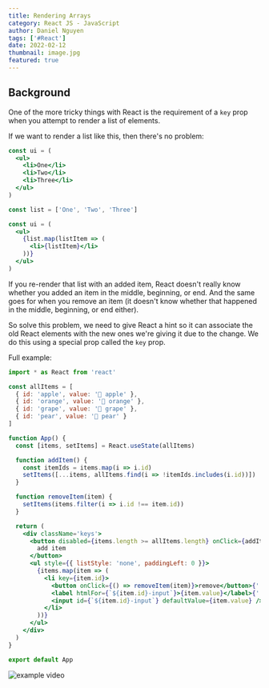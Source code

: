 ```yaml
---
title: Rendering Arrays
category: React JS - JavaScript
author: Daniel Nguyen
tags: ['#React']
date: 2022-02-12
thumbnail: image.jpg
featured: true
---
```


## Background

One of the more tricky things with React is the requirement of a `key` prop when
you attempt to render a list of elements.

If we want to render a list like this, then there's no problem:

```jsx
const ui = (
  <ul>
    <li>One</li>
    <li>Two</li>
    <li>Three</li>
  </ul>
)
```

```jsx
const list = ['One', 'Two', 'Three']

const ui = (
  <ul>
    {list.map(listItem => (
      <li>{listItem}</li>
    ))}
  </ul>
)
```

If you re-render that list with an added item, React doesn't really know whether
you added an item in the middle, beginning, or end. And the same goes for when
you remove an item (it doesn't know whether that happened in the middle,
beginning, or end either).

So solve this problem, we need to give React a hint so it can associate the old
React elements with the new ones we're giving it due to the change. We do this
using a special prop called the `key` prop.

Full example:

```jsx
import * as React from 'react'

const allItems = [
  { id: 'apple', value: '🍎 apple' },
  { id: 'orange', value: '🍊 orange' },
  { id: 'grape', value: '🍇 grape' },
  { id: 'pear', value: '🍐 pear' }
]

function App() {
  const [items, setItems] = React.useState(allItems)

  function addItem() {
    const itemIds = items.map(i => i.id)
    setItems([...items, allItems.find(i => !itemIds.includes(i.id))])
  }

  function removeItem(item) {
    setItems(items.filter(i => i.id !== item.id))
  }

  return (
    <div className='keys'>
      <button disabled={items.length >= allItems.length} onClick={addItem}>
        add item
      </button>
      <ul style={{ listStyle: 'none', paddingLeft: 0 }}>
        {items.map(item => (
          <li key={item.id}>
            <button onClick={() => removeItem(item)}>remove</button>{' '}
            <label htmlFor={`${item.id}-input`}>{item.value}</label>{' '}
            <input id={`${item.id}-input`} defaultValue={item.value} />
          </li>
        ))}
      </ul>
    </div>
  )
}

export default App
```

![example video](./example.gif)
